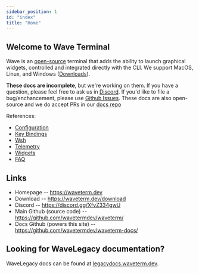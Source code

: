 ```yaml
---
sidebar_position: 1
id: "index"
title: "Home"
---
```



## Welcome to Wave Terminal

Wave is an [open-source](https://github.com/wavetermdev/waveterm) terminal that adds the ability to launch graphical widgets, controlled and integrated directly with the CLI.  We support MacOS, Linux, and Windows ([Downloads](https://waveterm.dev/download)).

**These docs are incomplete**, but we're working on them.  If you have a question, please feel free to ask us in [Discord](https://discord.gg/XfvZ334gwU).  If you'd like to file a bug/enchancement, please
use [Github Issues](https://github.com/wavetermdev/waveterm/issues).  These docs are also open-source and we do accept PRs in our [docs repo](https://github.com/wavetermdev/waveterm-docs)

References:

* [Configuration](./config)
* [Key Bindings](./keybindings)
* [Wsh](./wsh)
* [Telemetry](./telemetry)
* [Widgets](./widgets)
* [FAQ](./faq)

<!--
## Features

<CardGroup>
	<Card href="features/preview" icon="fa-file-magnifying-glass" title="File Previews" description="Preview widgets let you view markdown, images, video, CSVs, and more inline." />
	<Card href="features/remotes" icon="fa-server" title="Reliable Remote Connections" description="Automatic reconnection, remote file previews, and more." />
	<Card href="features/ai" icon="fa-sparkles" title="Integrated AI" description="Inline AI Chat Windows hooked up to any LLM (local or remote)." />
	<Card href="features/browser" icon="fa-globe" title="Inline Web Browser" description="Access online content without switching context." />
	<Card href="features/charts" icon="fa-chart-simple" title="Data Visualization" description="Create graphs of system stats or custom data piped directly from CLI programs." />
</CardGroup>
-->

## Links

* Homepage -- https://waveterm.dev
* Download -- https://waveterm.dev/download
* Discord -- https://discord.gg/XfvZ334gwU
* Main Github (source code) -- https://github.com/wavetermdev/waveterm/
* Docs Github (powers this site) -- https://github.com/wavetermdev/waveterm-docs/

## Looking for WaveLegacy documentation?

WaveLegacy docs can be found at [legacydocs.waveterm.dev](https://legacydocs.waveterm.dev).

